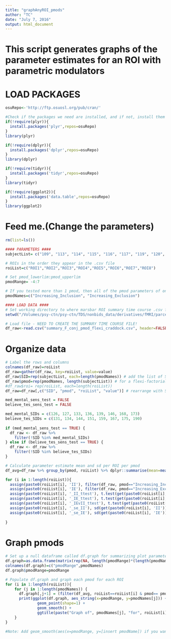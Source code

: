 ```yaml
---
title: "graphAnyROI_pmods"
author: "TC"
date: "July 7, 2016"
output: html_document
---
```


# This script generates graphs of the parameter estimates for an ROI with parametric modulators 

# LOAD PACKAGES
```r
osuRepo<-'http://ftp.osuosl.org/pub/cran/'

#Check if the packages we need are installed, and if not, install them
if(!require(plyr)){
  install.packages('plyr',repos=osuRepo)
}
library(plyr)

if(!require(dplyr)){
  install.packages('dplyr',repos=osuRepo)
}
library(dplyr)

if(!require(tidyr)){
  install.packages('tidyr',repos=osuRepo)
}
library(tidyr)

if(!require(ggplot2)){
  install.packages('data.table',repos=osuRepo)
}
library(ggplot2)
```

# Feed me.(Change the parameters)
```r
rm(list=ls())

#### PARAMETERS ####
subjectList= c("109", "113", "114", "115", "116", "117", "119", "120", "121", "122", "124", "125", "126", "127", "128", "129", "130", "131", "132", "133", "134", "135", "136", "137", "139", "140", "141", "142", "144", "145", "146", "150", "151", "152", "155", "156", "157", "159", "160", "162", "163", "164", "165", "167", "168", "169", "170", "171", "172", "173", "174", "175", "177", "179", "181", "182", "183", "184", "185", "186", "187", "188", "190", "192", "193", "194", "195", "196", "197")

# ROIs in the order they appear in the .csv file 
roiList=c("ROI1","ROI2","ROI3","ROI4","ROI5","ROI6","ROI7","ROI8")

# Set pmod_lowerlim:pmod_upperlim
pmodRange= -4:7

# If you tested more than 1 pmod, then all of the pmod parameters of one type should be listed, followed by all of the pmod parameters of another type. Change n to represent which pmod you'd like to change. e.g., in Cyberball, 1: inclusion pmod; 2: exclusion pmod.
pmodNames=c("Increasing_Inclusion", "Increasing_Exclusion")

#### LOAD DATA ####
# Set working directory to where marsbar ROI summary time course .csv files are kept
setwd("/Volumes/psy-ctn/psy-ctn/TDS/nonbids_data/derivatives/fMRI/parcellations/cyb/tds2_N69")

# Load file - NEED TO CREATE THE SUMMARY TIME COURSE FILE!
df_raw<-read.csv("summary_F_conj_pmod_flexi_craddock.csv", header=FALSE)
```

# Organize data
```r

# Label the rows and columns
colnames(df_raw)=roiList
df_raw=gather(df_raw, key=roiList, value=value)
df_raw$SID=rep(subjectList, each=length(pmodNames)) # add the list of SIDs
df_raw$pmod=rep(pmodNames, length(subjectList)) # for a flexi-factorial model, use length(subjectList); for a standard model, use each=length(subjectList)
#df_raw$roi= rep(roiList, each=length(roiList))
df_raw=df_raw[,c("SID", "pmod", "roiList", "value")] # rearrange with SIDs on the left
```

```r

med_mental_sens_test = FALSE
believe_tes_sens_test = FALSE

med_mental_SIDs = c(126, 127, 133, 136, 139, 146, 168, 173)
believe_tes_SIDs = c(131, 134, 144, 151, 159, 167, 175, 190)
  
if (med_mental_sens_test == TRUE) {
  df_raw <- df_raw %>% 
    filter(!SID %in% med_mental_SIDs)
} else if (believe_tes_sens_test == TRUE) {
  df_raw <- df_raw %>% 
    filter(!SID %in% believe_tes_SIDs)
}

# Calculate parameter estimate mean and sd per ROI per pmod
df_avg=df_raw %>% group_by(pmod, roiList) %>% dplyr::summarise(mean=mean(value), sem=sd(value)/sqrt(length(subjectList))) 

```


```r

for (i in 1:length(roiList)){
  assign(paste0(roiList[i], 'II'), filter(df_raw, pmod=="Increasing_Inclusion" & roiList== paste0("ROI",i))$value)
  assign(paste0(roiList[i], 'IE'), filter(df_raw, pmod=="Increasing_Exclusion" & roiList== paste0("ROI",i))$value)
  assign(paste0(roiList[i], '_II_ttest'), t.test(get(paste0(roiList[i], 'II')), alternative="two.sided"))
  assign(paste0(roiList[i], '_IE_ttest'), t.test(get(paste0(roiList[i], 'IE')), alternative="two.sided"))
  assign(paste0(roiList[i], '_IEvII_ttest'), t.test(get(paste0(roiList[i], 'IE')), get(paste0(roiList[i], 'II')), alternative="two.sided", paired=TRUE))
  assign(paste0(roiList[i], '_se_II'), sd(get(paste0(roiList[i], 'II')))/sqrt(length(get(paste0(roiList[i], 'II')))))
  assign(paste0(roiList[i], '_se_IE'), sd(get(paste0(roiList[i], 'IE')))/sqrt(length(get(paste0(roiList[i], 'IE')))))
  
}


```

# Graph pmods
```r

# Set up a null dataframe called df.graph for summarizing plot parameters
df.graph=as.data.frame(matrix(rep(NA, length(pmodRange)*(length(pmodNames)+1)), nrow=length(pmodRange), ncol=(length(pmodNames)+1)))
colnames(df.graph)=c("pmodRange",pmodNames)
df.graph$pmodRange=pmodRange

# Populate df.graph and graph each pmod for each ROI
for (i in 1:length(roiList)){
    for (j in 1:length(pmodNames)) {
      df.graph[,j+1] = (filter(df_avg, roiList==roiList[i] & pmod== pmodNames[j])$mean)*pmodRange
      print(ggplot(df.graph, aes_string(x=pmodRange, y=pmodNames[j])) +
              geom_point(shape=1) +
              geom_smooth() +
              ggtitle(paste("Graph of", pmodNames[j], "for", roiList[i], sep=" ")))
    }
}

#Note: Add geom_smooth(aes(x=pmodRange, y=[insert pmodName]) if you want to plot multiple pmods on the same plot
```

